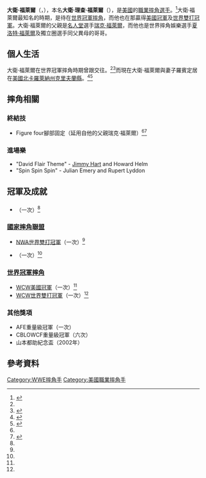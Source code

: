{{Infobox Pro Wrestler
| name = 大衛·福萊爾
| image = 
| img_capt = 
| names = '''David Flair'''<ref name=OWW/>
| birthname = 大衛·理查·福萊爾
| nickname = "The New and Improved Space Mountain"（"新改版太空山"）
| height = {{height|ft=6|in=1}}<ref name=OWW/>
| weight = {{convert|227|lb|kg|abbr=on}}<ref name=OWW/>
| birth_date = {{Birth date and age|1979|3|6}}<ref name=OWW/>
| birth_place = {{USA}}[[明尼蘇達州|明尼蘇達州]][[亨內平縣_(明尼蘇達州)|亨內平縣]][[明尼亞波利斯|明尼亞波利斯]]
| death_date = 
| death_place = 
| resides = {{USA}}[[北卡羅萊納州|北卡羅萊納州]][[克里夫蘭縣_(北卡羅萊納州)|克里夫蘭縣]]{{link-en|謝爾比 (北卡羅萊納州)|Shelby, North Carolina|謝爾比}}<ref name=OWW/>
| billed = {{USA}}[[北卡羅萊納州|北卡羅萊納州]][[梅克倫堡縣_(北卡羅萊納州)|梅克倫堡縣]][[夏洛特_(北卡羅來納州)|夏洛特]]<ref name=OWW/>
| trainer = [[瑞克·福萊爾|瑞克·福萊爾]]<br />{{link-en|WCW發電廠|WCW Power Plant}}<ref name=OWW/>
| debut = 1999年
| retired = 
| website = 
| spouse = 
}}

'''大衛·福萊爾'''（{{lang-en|'''David Flair'''}}，{{bd|1979年|3月6日}}），本名'''大衛·理查·福萊爾'''（{{lang-en|'''David Richard Fliehr'''}}），是[[美國|美國]]的[[職業摔角|職業摔角]][[選手|選手]]。<ref name=OWW>{{cite web|url=http://www.onlineworldofwrestling.com/profiles/d/david-flair.html|title=David Flair profile|publisher=Online World of Wrestling|accessdate=2009-08-10|archive-date=2011-05-24|archive-url=https://web.archive.org/web/20110524132935/http://www.onlineworldofwrestling.com/profiles/d/david-flair.html|dead-url=no}}</ref>大衛·福萊爾最知名的時期，是待在[[世界冠軍摔角|世界冠軍摔角]]，而他也在那贏得[[WCW美國冠軍|美國冠軍]]及[[WCW世界雙打冠軍|世界雙打冠軍]]。大衛·福萊爾的父親是[[世界摔角娛樂名人堂|名人堂]]選手[[瑞克·福萊爾|瑞克·福萊爾]]，而他也是世界摔角娛樂選手[[夏洛特·福萊爾|夏洛特·福萊爾]]及獨立圈選手{{link-en|里德·福萊爾|Reid Flair}}同父異母的哥哥。

==個人生活==
大衛·福萊爾在世界冠軍摔角時期曾跟{{link-en|史黛希·姬伯樂|Stacy Keibler}}交往。<ref name=OWW/><ref name=reveal>{{cite web |url=http://www.wrestlinginc.com/news/2005/726/stacy_keibler_824.shtml |title=Revealing Stacy Keibler Interview |author=Ryan Clark |publisher=wrestlingINC.com |accessdate=2008-03-14 |date=2005-07-26 |deadurl=yes |archiveurl=https://web.archive.org/web/20080513133222/http://www.wrestlinginc.com/news/2005/726/stacy_keibler_824.shtml |archivedate=2008-05-13 }}</ref>而現在大衛·福萊爾與妻子羅賓定居在[[美國|美國]][[北卡羅萊納州|北卡羅萊納州]][[克里夫蘭縣_(北卡羅萊納州)|克里夫蘭縣]]{{link-en|謝爾比 (北卡羅萊納州)|Shelby, North Carolina|謝爾比}}。<ref name="star">{{cite web |url=http://www.shelbystar.com/news/police-38863-flair-shelby.html |title=Flairs fall in defeat at wrestling fundraiser |last=Cawthon |first=Graham |work=The Star |accessdate=2009-07-12 |deadurl=yes |archiveurl=https://web.archive.org/web/20090506060323/http://www.shelbystar.com/news/police-38863-flair-shelby.html |archivedate=2009-05-06 }}</ref><ref>{{Cite web |url=http://www.wwe.com/superstars/halloffame/articles/flairemotion |title=WWE: Superstars > Hall of Fame > Articles > Flair of emotion |access-date=2014-08-22 |archive-date=2018-09-15 |archive-url=https://web.archive.org/web/20180915042255/https://www.wwe.com/superstars/halloffame/articles/flairemotion |dead-url=no }}</ref>

==摔角相關==
===終結技===
*Figure four腳部固定（延用自他的父親瑞克·福萊爾）<ref name=OWW/><ref name=Flair>{{cite episode|title=El Dandy Vs. David Flair /w Torrie Wilson, Ric Flair & Arn Anderson|series=WCW Monday Nitro|credits=World Championship Wrestling, TNT|airdate=1999-05-24}}</ref>
===進場樂===
*"David Flair Theme" - [[吉米·哈特|Jimmy Hart]] and Howard Helm
*"Spin Spin Spin" - Julian Emery and Rupert Lyddon

==冠軍及成就==
==={{link-en|國際摔角協會|International Wrestling Association}}===
*{{link-en|IWA國際重量級冠軍|IWA Intercontinental Heavyweight Championship}}（一次）<ref name=OWW/>

===[[國家摔角聯盟|國家摔角聯盟]]===
*[[NWA世界雙打冠軍|NWA世界雙打冠軍]]（一次）<ref name=OWW/>
*{{link-en|NWA喬治亞雙打冠軍|NWA Georgia Tag Team Championship|NWA狂野雙打冠軍}}（一次）<ref name=OWW/>

===[[世界冠軍摔角|世界冠軍摔角]]===
*[[WCW美國冠軍|WCW美國冠軍]]（一次）<ref name=OWW/>
*[[WCW世界雙打冠軍|WCW世界雙打冠軍]]（一次）<ref name=OWW/>

===其他獎項===
*AFE重量級冠軍（一次）
*CBLOWCF重量級冠軍（六次）
*山本都助紀念盃（2002年）

==參考資料==
{{References}}
{{DEFAULTSORT:Flair, David}}
[[Category:WWE摔角手|Category:WWE摔角手]]
[[Category:美國職業摔角手|Category:美國職業摔角手]]